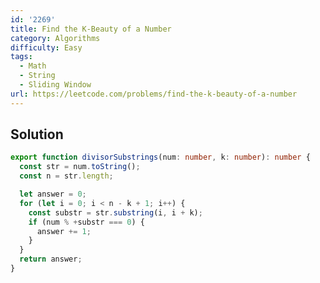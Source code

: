 ```yaml
---
id: '2269'
title: Find the K-Beauty of a Number
category: Algorithms
difficulty: Easy
tags:
  - Math
  - String
  - Sliding Window
url: https://leetcode.com/problems/find-the-k-beauty-of-a-number
---
```


## Solution

```typescript filename="solution.ts" copy
export function divisorSubstrings(num: number, k: number): number {
  const str = num.toString();
  const n = str.length;

  let answer = 0;
  for (let i = 0; i < n - k + 1; i++) {
    const substr = str.substring(i, i + k);
    if (num % +substr === 0) {
      answer += 1;
    }
  }
  return answer;
}
```
